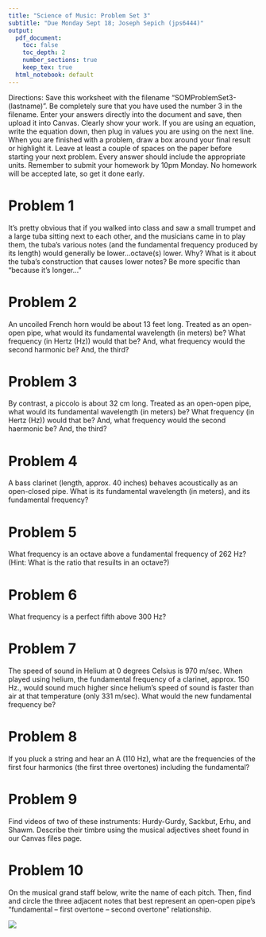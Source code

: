 ```yaml
---
title: "Science of Music: Problem Set 3"
subtitle: "Due Monday Sept 18; Joseph Sepich (jps6444)"
output:
  pdf_document: 
    toc: false
    toc_depth: 2
    number_sections: true
    keep_tex: true
  html_notebook: default
---
```


Directions: Save this worksheet with the filename “SOMProblemSet3-(lastname)”. Be completely sure that you have used the number 3 in the filename. Enter your answers directly into the document and save, then upload it into Canvas. Clearly show your work. If you are using an equation, write the equation down, then plug in values you are using on the next line.  When you are finished with a problem, draw a box around your final result or highlight it.  Leave at least a couple of spaces on the paper before starting your next problem.  Every answer should include the appropriate units. Remember to submit your homework by 10pm Monday.  No homework will be accepted late, so get it done early.


# Problem 1

It’s pretty obvious that if you walked into class and saw a small trumpet and a large tuba sitting next to each other, and the musicians came in to play them, the tuba’s various notes (and the fundamental frequency produced by its length) would generally be lower…octave(s) lower.  Why? What is it about the tuba’s construction that causes lower notes? Be more specific than “because it’s longer…”

# Problem 2

An uncoiled French horn would be about 13 feet long. Treated as an open-open pipe, what would its fundamental wavelength (in meters) be? What frequency (in Hertz (Hz)) would that be? And, what frequency would the second harmonic be? And, the third?

# Problem 3

By contrast, a piccolo is about 32 cm long. Treated as an open-open pipe, what would its fundamental wavelength (in meters) be? What frequency (in Hertz (Hz)) would that be? And, what frequency would the second haermonic be? And, the third?

# Problem 4

A bass clarinet (length, approx. 40 inches) behaves acoustically as an open-closed pipe. What is its fundamental wavelength (in meters), and its fundamental frequency?

# Problem 5

What frequency is an octave above a fundamental frequency of 262 Hz? (Hint: What is the ratio that resuilts in an octave?)

# Problem 6

What frequency is a perfect fifth above 300 Hz? 

# Problem 7

The speed of sound in Helium at 0 degrees Celsius is 970 m/sec.  When played using helium, the fundamental frequency of a clarinet, approx. 150 Hz., would sound much higher since helium’s speed of sound is faster than air at that temperature (only 331 m/sec). What would the new fundamental frequency be? 

# Problem 8

If you pluck a string and hear an A (110 Hz), what are the frequencies of the first four harmonics (the first three overtones) including the fundamental?

# Problem 9

Find videos of two of these instruments: Hurdy-Gurdy, Sackbut, Erhu, and Shawm. Describe their timbre using the musical adjectives sheet found in our Canvas files page.

# Problem 10

On the musical grand staff below, write the name of each pitch. Then, find and circle the three adjacent notes that best represent an open-open pipe’s “fundamental – first overtone – second overtone” relationship. 

![](ProblemSet3Staff.png)













